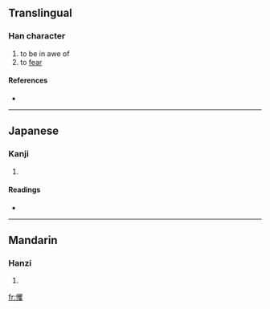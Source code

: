 ==Translingual==

===Han character===
{{Han char|rn=61|rad=心|as=20|sn=23|four=9604<sub>7</sub>|canj=心月山水 (PBUE)}}

# to be in awe of
# to [[fear]]

====References====
* {{Han ref|kx=0409.210|dkj=11515|dj=0751.240|hdz=42372.200|uh=6204|ud=25092|bh=F7DB|bd=63451}}

----

==Japanese==

===Kanji===
{{ja-kanji|grade=|rs=心20}}

# {{defn|Japanese}}

====Readings====
* {{ja-readings|on=[[きゃく]] (kyaku), [[しょう]] (shō)|kun=[[おどろく]] (odoroku)}}

----

==Mandarin==

===Hanzi===
{{cmn-hanzi|pin=[[jué]] ([[jue2]]), [[zhuàng]] ([[zhuang4]])|wg=chüeh<sup>2</sup>, chuang<sup>4</sup>}}

# {{defn|Mandarin}}

[[fr:戄]]